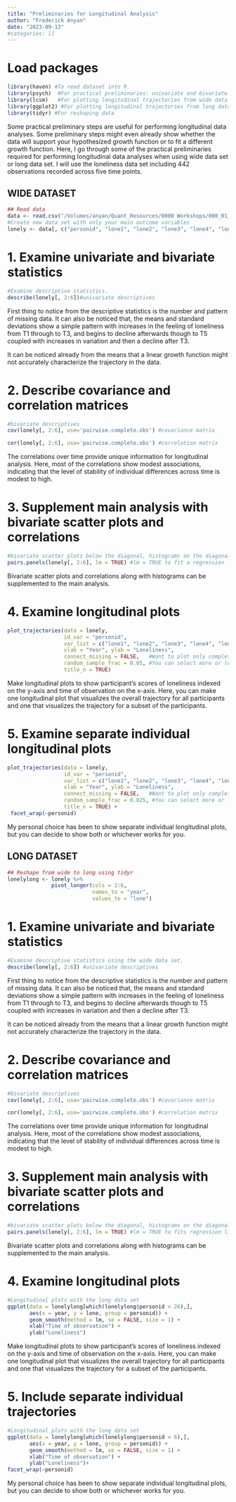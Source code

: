 ```yaml
---
title: "Preliminaries for Longitudinal Analysis"
author: "Frederick Anyan"
date: "2023-09-13"
#categories: []
---
```


# Load packages
```r
library(haven) #To read dataset into R. 
library(psych)  #For practical preliminaries: univariate and bivariate descriptive stats
library(lcsm)   #For plotting longitudinal trajectories from wide data set
library(ggplot2) #For plotting longitudinal trajectories from long data set
library(tidyr) #For reshaping data
```

Some practical preliminary steps are useful for performing longitudinal data analyses. Some preliminary steps might even already show whether the data will support your hypothesized growth function or to fit a different growth function. Here, I go through some of the practical preliminaries required for performing longitudinal data analyses when using wide data set or long data set. I will use the loneliness data set including 442 observations recorded across five time points. 

::: panel-tabset

## WIDE DATASET
```r
## Read data 
data <- read.csv("/Volumes/anyan/Quant_Resources/0000 Workshops/000_01_Dec_2023_NTNU/data.csv", header = TRUE)
#Create new data set with only your main outcome variables
lonely <- data[, c("personid", "lone1", "lone2", "lone3", "lone4", "lone5")]
```

# 1. Examine univariate and bivariate statistics
```r
#Examine descriptive statistics.
describe(lonely[, 2:6])#univariate descriptives
```
First thing to notice from the descriptive statistics is the number and pattern of missing data. It can also be noticed that, the means and standard deviations show a simple pattern with increases in the feeling of loneliness from T1 through to T3, and begins to decline afterwards though to T5 coupled with increases in variation and then a decline after T3. 

It can be noticed already from the means that a linear growth function might not accurately characterize the trajectory in the data.

# 2. Describe covariance and correlation matrices 
```r
#bivariate descriptives
cov(lonely[, 2:6], use='pairwise.complete.obs') #covariance matrix
```


```r
cor(lonely[, 2:6], use='pairwise.complete.obs') #correlation matrix
```
The correlations over time provide unique information for longitudinal analysis. Here, most of the correlations show modest associations, indicating that the level of stability of individual differences across time is modest to high. 

# 3. Supplement main analysis with bivariate scatter plots and correlations
```r
#bivariate scatter plots below the diagonal, histograms on the diagonal, and the Pearson correlation above the diagonal.
pairs.panels(lonely[, 2:6], lm = TRUE) #lm = TRUE to fit a regression line
```

Bivariate scatter plots and correlations along with histograms can be supplemented to the main analysis. 

# 4. Examine longitudinal plots
```r
plot_trajectories(data = lonely,
                  id_var = "personid", 
                  var_list = c("lone1", "lone2", "lone3", "lone4", "lone5"),
                  xlab = "Year", ylab = "Loneliness",
                  connect_missing = FALSE,   #Want to plot only complete observations
                  random_sample_frac = 0.05, #You can select more or less than 5% of the data by adjusting this
                  title_n = TRUE)
```

Make longitudinal plots to show participant's scores of loneliness indexed on the y-axis and time of observation on the x-axis. Here, you can make one longitudinal plot that visualizes the overall trajectory for all participants and one that visualizes the trajectory for a subset of the participants. 

# 5. Examine separate individual longitudinal plots
```r
plot_trajectories(data = lonely,
                  id_var = "personid", 
                  var_list = c("lone1", "lone2", "lone3", "lone4", "lone5"),
                  xlab = "Year", ylab = "Loneliness",
                  connect_missing = FALSE,   #Want to plot only complete observations
                  random_sample_frac = 0.025, #You can select more or less than 5% of the data by adjusting this
                  title_n = TRUE) +
 facet_wrap(~personid)
```

My personal choice has been to show separate individual longitudinal plots, but you can decide to show both or whichever works for you. 


## LONG DATASET
```r
## Reshape from wide to long using tidyr
lonelylong <- lonely %>%
              pivot_longer(cols = 2:6,
                           names_to = "year",
                           values_to = "lone")
```

# 1. Examine univariate and bivariate statistics
```r
#Examine descriptive statistics using the wide data set.
describe(lonely[, 2:6]) #univariate descriptives
```
First thing to notice from the descriptive statistics is the number and pattern of missing data. It can also be noticed that, the means and standard deviations show a simple pattern with increases in the feeling of loneliness from T1 through to T3, and begins to decline afterwards though to T5 coupled with increases in variation and then a decline after T3. 

It can be noticed already from the means that a linear growth function might not accurately characterize the trajectory in the data.

# 2. Describe covariance and correlation matrices 
```r
#bivariate descriptives
cov(lonely[, 2:6], use='pairwise.complete.obs') #covariance matrix
```
```r
cor(lonely[, 2:6], use='pairwise.complete.obs') #correlation matrix
```
The correlations over time provide unique information for longitudinal analysis. Here, most of the correlations show modest associations, indicating that the level of stability of individual differences across time is modest to high. 

# 3. Supplement main analysis with bivariate scatter plots and correlations
```r
#bivariate scatter plots below the diagonal, histograms on the diagonal, and the Pearson correlation above the diagonal.
pairs.panels(lonely[, 2:6], lm = TRUE) #lm = TRUE to fits regression line
```

Bivariate scatter plots and correlations along with histograms can be supplemented to the main analysis. 


# 4. Examine longitudinal plots
```r
#Longitudinal plots with the long data set
ggplot(data = lonelylong[which(lonelylong$personid < 26),], 
       aes(x = year, y = lone, group = personid)) +
       geom_smooth(method = lm, se = FALSE, size = 1) +
       xlab("Time of observation") +
       ylab("Loneliness")
```

Make longitudinal plots to show participant's scores of loneliness indexed on the y-axis and time of observation on the x-axis. Here, you can make one longitudinal plot that visualizes the overall trajectory for all participants and one that visualizes the trajectory for a subset of the participants. 

# 5. Include separate individual trajectories
```r
#Longitudinal plots with the long data set
ggplot(data = lonelylong[which(lonelylong$personid < 6),], 
       aes(x = year, y = lone, group = personid)) +
       geom_smooth(method = lm, se = FALSE, size = 1) +
       xlab("Time of observation") +
       ylab("Loneliness")+
facet_wrap(~personid)
```
My personal choice has been to show separate individual longitudinal plots, but you can decide to show both or whichever works for you. 

:::

